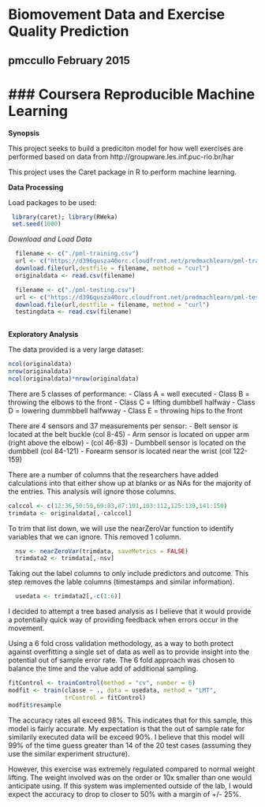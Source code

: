# Biomovement Data and Exercise Quality Prediction
## pmccullo February 2015
### Coursera Reproducible Machine Learning
========================================================

**Synopsis**

This project seeks to build a prediciton model for how well exercises are 
performed based on data from http://groupware.les.inf.puc-rio.br/har

This project uses the Caret package in R to perform machine learning.

**Data Processing**

Load packages to be used:

```r
 library(caret); library(RWeka)
 set.seed(1000)
```

*Download and Load Data*

```r
  filename <- c("./pml-training.csv")
  url <- c("https://d396qusza40orc.cloudfront.net/predmachlearn/pml-training.csv")
  download.file(url,destfile = filename, method = "curl")
  originaldata <- read.csv(filename)

  filename <- c("./pml-testing.csv")
  url <- c("https://d396qusza40orc.cloudfront.net/predmachlearn/pml-testing.csv")
  download.file(url,destfile = filename, method = "curl")
  testingdata <- read.csv(filename)
  
```

**Exploratory Analysis**

The data provided is a very large dataset:

```r
ncol(originaldata)
nrow(originaldata)
ncol(originaldata)*nrow(originaldata)
```

There are 5 classes of performance:
- Class A = well executed
- Class B = throwing the elbows to the front
- Class C = lifting dumbbell halfway
- Class D = lowering dummbbell halfwway
- Class E = throwing hips to the front

There are 4 sensors and 37 measurements per sensor:
- Belt sensor is located at the belt buckle (col 8-45)
- Arm sensor is located on upper arm (right above the elbow) - (col 46-83)
- Dumbbell sensor is located on the dumbbell (col 84-121)
- Forearm sensor is located near the wrist (col 122-159)

There are a number of columns that the researchers have added calculations into
that either show up at blanks or as NAs for the majority of the entries. This 
analysis will ignore those columns.

```r
calccol <- c(12:36,50:59,69:83,87:101,103:112,125:139,141:150)
trimdata <- originaldata[,-calccol]
```

To trim that list down, we will use the nearZeroVar function to identify variables
that we can ignore. This removed 1 column.

```r
  nsv <- nearZeroVar(trimdata, saveMetrics = FALSE)
  trimdata2 <- trimdata[,-nsv]
```

Taking out the label columns to only include predictors and outcome. This step
removes the lable columns (timestamps and similar information).

```r
  usedata <- trimdata2[,-c(1:6)]
```

I decided to attempt a tree based analysis as I believe that it would provide a
potentially quick way of providing feedback when errors occur in the movement.

Using a 6 fold cross validation methodology, as a way to both protect against
overfitting a single set of data as well as to provide insight into the potential
out of sample error rate. The 6 fold approach was chosen to balance the time and
the value add of additional sampling.

```r
fitControl <- trainControl(method = "cv", number = 6)
modfit <- train(classe ~ ., data = usedata, method = "LMT",
                trControl = fitControl)
modfit$resample
```

The accuracy rates all exceed 98%. This indicates that for this sample, this model
is fairly accurate. My expectation is that the out of sample rate for similarily 
executed data will be exceed 90%. I believe that this model will 99% of the time
guess greater than 14 of the 20 test cases (assuming they use the similar 
experiment structure).

However, this exercise was extremely regulated compared to normal weight lifting. 
The weight involved was on the order or 10x smaller than one would anticipate 
using. If this system was implemented outside of the lab, I would expect the accuracy
to drop to closer to 50% with a margin of +/- 25%. 
